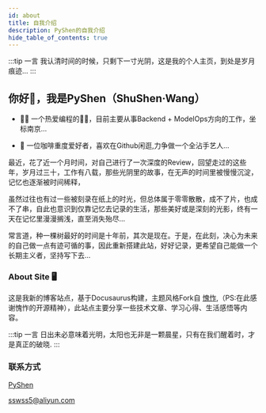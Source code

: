 ```yaml
---
id: about
title: 自我介绍
description: PyShen的自我介绍
hide_table_of_contents: true
---
```




:::tip 一言
我认清时间的时候，只剩下一寸光阴，这是我的个人主页，到处是岁月痕迹...
:::


## 你好👋，我是PyShen（ShuShen·Wang）

- 👨‍💻 一个热爱编程的🐂🐴，目前主要从事Backend + ModelOps方向的工作，坐标南京...

- 🧑 一位咖啡重度爱好者，喜欢在Github闲逛,力争做一个全沾手艺人...

最近，花了近一个月时间，对自己进行了一次深度的Review，回望走过的这些年，岁月过三十，工作有八载，那些光阴里的故事，在无声的时间里被慢慢沉淀，记忆也逐渐被时间稀释，

虽然过往也有过一些被刻录在纸上的时光，但总体属于零零散散，成不了片，也成不了串，自此也意识到仅靠记忆去记录的生活，那些美好或是深刻的光影，终有一天在记忆里漫漫搁浅，直至消失殆尽...

常言道，种一棵树最好的时间是十年前，其次是现在。于是，在此刻，决心为未来的自己做一点有迹可循的事，因此重新搭建此站，好好记录，更希望自己能做一个长期主义者，坚持写下去...

### About Site 🖥️


这是我新的博客站点，基于Docusaurus构建，主题风格Fork自 [愧怍](https://kuizuo.cn/),（PS:在此感谢愧怍的开源精神），此站点主要分享一些技术文章、学习心得、生活感悟等内容。


:::tip 一言
日出未必意味着光明，太阳也无非是一颗晨星，只有在我们醒着时，才是真正的破晓.
:::


### 联系方式

<p style={{ display: 'flex', 'align-items': 'center', gap: '0.5rem' }}>
  <Icon icon="ri:github-line" width="20" heigth="20" />
  <a href={social.github.href} target="_blank">PyShen</a>
</p>

<p style={{ display: 'flex', 'align-items': 'center', gap: '0.5rem' }}>
  <Icon icon="ri:mail-open-line" width="20" heigth="20" />
  <a href={social.email.href} target="_blank">sswss5@aliyun.com</a>
</p>



